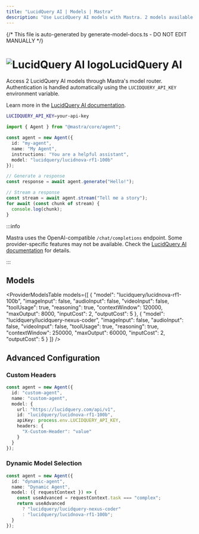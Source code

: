```yaml
---
title: "LucidQuery AI | Models | Mastra"
description: "Use LucidQuery AI models with Mastra. 2 models available."
---
```


{/* This file is auto-generated by generate-model-docs.ts - DO NOT EDIT MANUALLY */}




# <img src="https://models.dev/logos/lucidquery.svg" alt="LucidQuery AI logo" className="inline w-8 h-8 mr-2 align-middle dark:invert dark:brightness-0 dark:contrast-200" />LucidQuery AI

Access 2 LucidQuery AI models through Mastra's model router. Authentication is handled automatically using the `LUCIDQUERY_API_KEY` environment variable.

Learn more in the [LucidQuery AI documentation](https://lucidquery.com).

```bash
LUCIDQUERY_API_KEY=your-api-key
```

```typescript
import { Agent } from "@mastra/core/agent";

const agent = new Agent({
  id: "my-agent",
  name: "My Agent",
  instructions: "You are a helpful assistant",
  model: "lucidquery/lucidnova-rf1-100b"
});

// Generate a response
const response = await agent.generate("Hello!");

// Stream a response
const stream = await agent.stream("Tell me a story");
for await (const chunk of stream) {
  console.log(chunk);
}
```

:::info

Mastra uses the OpenAI-compatible `/chat/completions` endpoint. Some provider-specific features may not be available. Check the [LucidQuery AI documentation](https://lucidquery.com) for details.

:::

## Models

<ProviderModelsTable
  models={[
  {
    "model": "lucidquery/lucidnova-rf1-100b",
    "imageInput": false,
    "audioInput": false,
    "videoInput": false,
    "toolUsage": true,
    "reasoning": true,
    "contextWindow": 120000,
    "maxOutput": 8000,
    "inputCost": 2,
    "outputCost": 5
  },
  {
    "model": "lucidquery/lucidquery-nexus-coder",
    "imageInput": false,
    "audioInput": false,
    "videoInput": false,
    "toolUsage": true,
    "reasoning": true,
    "contextWindow": 250000,
    "maxOutput": 60000,
    "inputCost": 2,
    "outputCost": 5
  }
]}
/>

## Advanced Configuration

### Custom Headers

```typescript
const agent = new Agent({
  id: "custom-agent",
  name: "custom-agent",
  model: {
    url: "https://lucidquery.com/api/v1",
    id: "lucidquery/lucidnova-rf1-100b",
    apiKey: process.env.LUCIDQUERY_API_KEY,
    headers: {
      "X-Custom-Header": "value"
    }
  }
});
```

### Dynamic Model Selection

```typescript
const agent = new Agent({
  id: "dynamic-agent",
  name: "Dynamic Agent",
  model: ({ requestContext }) => {
    const useAdvanced = requestContext.task === "complex";
    return useAdvanced
      ? "lucidquery/lucidquery-nexus-coder"
      : "lucidquery/lucidnova-rf1-100b";
  }
});
```



